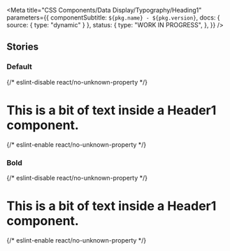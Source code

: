 
<Meta
  title="CSS Components/Data Display/Typography/Heading1"
  parameters={{
    componentSubtitle: `${pkg.name} - ${pkg.version}`,
    docs: { source: { type: "dynamic" } },
    status: {
      type: "WORK IN PROGRESS",
    },
  }}
/>

<DesignTokenDocBlock categoryName="Heading1" viewType="table" />

## Stories

### Default

<Canvas>
  {/* eslint-disable react/no-unknown-property */}
  <Story name="Default">
    <h1 class="denhaag-typography-h1">This is a bit of text inside a Header1 component.</h1>
  </Story>
  {/* eslint-enable react/no-unknown-property */}
</Canvas>

### Bold

<Canvas>
  {/* eslint-disable react/no-unknown-property */}
  <Story name="Bold">
    <h1 class="denhaag-typography-h1 denhaag-typography--font-weight-2">
      This is a bit of text inside a Header1 component.
    </h1>
  </Story>
  {/* eslint-enable react/no-unknown-property */}
</Canvas>

